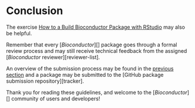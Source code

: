# Conclusion {#conclusion}

The exercise [How to a Build Bioconductor Package with RStudio](http://bioconductor.org/developers/how-to/buildingPackagesForBioc/) may also be helpful.

Remember that every [_Bioconductor_][] package goes through a formal review
process and may still receive technical feedback from the assigned
[_Bioconductor_ reviewer][reviewer-list].

An overview of the submission process may be found in the [previous
section](#subintro) and a package may be submitted to the
[GitHub package submission repository][tracker].

Thank you for reading these guidelines, and welcome to the [_Bioconductor_][]
community of users and developers!
